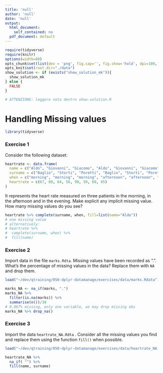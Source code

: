 ```yaml
---
title: 'null'
author: 'null'
date: 'null'
output:
  html_document:
    self_contained: no
  pdf_document: default
---
```


```r
require(tidyverse) 
require(knitr) 
options(width=80)
opts_chunk$set(list(dev = 'png', fig.cap='', fig.show='hold', dpi=100, fig.width=7, fig.height=7, fig.pos='H!'))#, fig.path="figures/lm-"))
opts_knit$set(root.dir="./data")
show_solution <- if (exists("show_solution_mk")){
  show_solution_mk
} else {
  FALSE
}

# ATTENZIONE: leggere nota dentro show-solution.R
```


Handling Missing values
================================

```r
library(tidyverse)
```


### Exercise 1
Consider the following dataset:


```r
heartrate <- data.frame(
  name = c("Aldo", "Giovanni", "Giacomo", "Aldo", "Giovanni", "Giacomo", "Giovanni", "Giacomo"),
  surname = c("Baglio", "Storti", "Poretti", "Baglio", "Storti", "Poretti", "Storti", "Poretti"),
  when = c("morning", "morning", "morning", "afternoon", "afternoon", "afternoon", "evening", "evening"),
  heartrate = c(67, 80, 64, 56, 90, 50, 60, 85)
)
```

It represents the heart rate measured on three patients in the morning, in the afternoon and in the evening. Make explicit any implicit missing value. How many missing values do you see?


```r
heartrate %>% complete(surname, when, fill=list(name="Aldo"))
# one missing value
# alternatively:
# heartrate %>% 
#  complete(surname, when) %>% 
#  fill(name)

```

### Exercise 2
Import data in the file `marks.Rdta`. Missing values have been recorded as ".". What's the percentage of missing values in the data? Replace them with `NA` and drop them.

```r
load("~/dev/qtraining/050-dplyr-datamanage/exercises/data/marks.Rdata")
```

```r
marks_NA <- na_if(marks, ".")
marks_NA %>% 
  filter(is.na(marks)) %>% 
  summarise(n())/30
# 0.067% missing, only one variable, we may drop missing obs
marks_NA %>% drop_na()
```


### Exercise 3
Import the data `heartrate_NA.Rdta` . Consider all the missing values you find and replace them using the function `fill()` when possible.

```r
load("~/dev/qtraining/050-dplyr-datamanage/exercises/data/heartrate_NA.Rdata")
```


```r
heartrate_NA %>% 
  na_if( "") %>% 
  fill(name, surname)
```
